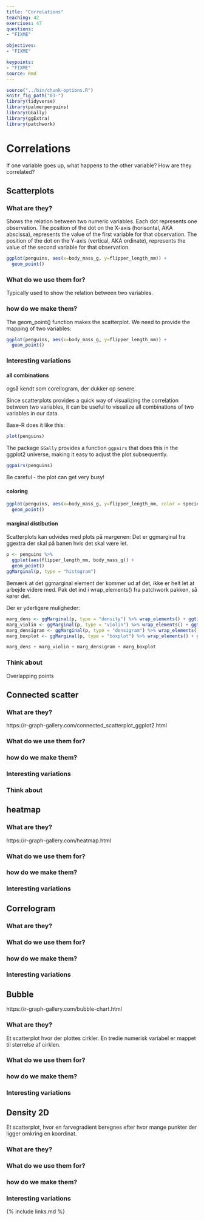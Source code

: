 ```yaml
---
title: "Correlations"
teaching: 42
exercises: 47
questions: 
- "FIXME"

objectives:
- "FIXME"

keypoints:
- "FIXME"
source: Rmd
---
```


```r
source("../bin/chunk-options.R")
knitr_fig_path("03-")
library(tidyverse)
library(palmerpenguins)
library(GGally)
library(ggExtra)
library(patchwork)
```

# Correlations

If one variable goes up, what happens to the other variable? How are they
correlated?

## Scatterplots

### What are they?

Shows the relation between two numeric variables. Each dot represents one 
observation. The position of the dot on the X-axis (horisontal, AKA abscissa), 
represents the value of the first variable for that observation. The position
of the dot on the Y-axis (vertical, AKA ordinate), represents the value of 
the second variable for that observation.

```r
ggplot(penguins, aes(x=body_mass_g, y=flipper_length_mm)) +
  geom_point()
```




### What do we use them for?

Typically used to show the relation between two variables. 

### how do we make them?

The geom_point() function makes the scatterplot. We need to provide the
mapping of two variables:
```r
ggplot(penguins, aes(x=body_mass_g, y=flipper_length_mm)) +
  geom_point()
```


### Interesting variations

#### all combinations 

også kendt som corellogram, der dukker op senere.

Since scatterplots provides a quick way of visualizing the correlation between
two variables, it can be useful to visualize all combinations of two variables
in our data.

Base-R does it like this:

```r
plot(penguins)
```

The package `GGally` provides a function `ggpairs` that does this in the 
ggplot2 universe, making it easy to adjust the plot subsequently.

```r
ggpairs(penguins)
```

Be careful - the plot can get very busy!

#### coloring

```r
ggplot(penguins, aes(x=body_mass_g, y=flipper_length_mm, color = species)) +
  geom_point()
```






#### marginal distibution 

Scatterplots kan udvides med plots på margenen: Det er ggmarginal fra
ggextra der skal på banen hvis det skal være let.

```r

p <- penguins %>% 
  ggplot(aes(flipper_length_mm, body_mass_g)) +
  geom_point() 
ggMarginal(p, type = "histogram")
```

Bemærk at det ggmarginal element der kommer ud af det, ikke er helt let at 
arbejde videre med. Pak det ind i wrap_elements() fra patchwork pakken, så 
kører det.

Der er yderligere muligheder:

```r

marg_dens <- ggMarginal(p, type = "density") %>% wrap_elements() + ggtitle('type = "density"')
marg_violin <- ggMarginal(p, type = "violin") %>% wrap_elements() + ggtitle('type = "violin"')
marg_densigram <- ggMarginal(p, type = "densigram") %>% wrap_elements() + ggtitle('type = "densigram"')
marg_boxplot <- ggMarginal(p, type = "boxplot") %>% wrap_elements() + ggtitle('type = "boxplot"')

marg_dens + marg_violin + marg_densigram + marg_boxplot

```


### Think about


Overlapping points




## Connected scatter

### What are they?
https://r-graph-gallery.com/connected_scatterplot_ggplot2.html


### What do we use them for?

### how do we make them?

### Interesting variations

### Think about


## heatmap

### What are they?

https://r-graph-gallery.com/heatmap.html


### What do we use them for?

### how do we make them?

### Interesting variations


## Correlogram



### What are they?

### What do we use them for?

### how do we make them?

### Interesting variations

## Bubble
https://r-graph-gallery.com/bubble-chart.html

### What are they?

Et scatterplot hvor der plottes cirkler. En tredie numerisk variabel er 
mappet til størrelse af cirklen.

### What do we use them for?

### how do we make them?

### Interesting variations

## Density 2D

Et scatterplot, hvor en farvegradient beregnes efter hvor mange 
punkter der ligger omkring en koordinat.



### What are they?

### What do we use them for?

### how do we make them?

### Interesting variations

{% include links.md %}